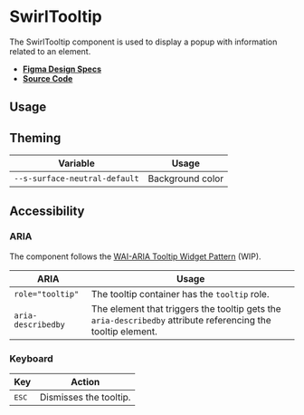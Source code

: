 
<Meta title="Components/SwirlTooltip" />

# SwirlTooltip

The SwirlTooltip component is used to display a popup with information related
to an element.

- **[Figma Design Specs](https://www.figma.com/file/iRHiAFsHxnzux8gQ9EjlZe/Flip-Components?node-id=70%3A6194)**
- **[Source Code](https://github.com/flip-corp/swirl/tree/main/packages/swirl-components/src/components/swirl-tooltip)**

## Usage

<Canvas withSource="open">
  <Story id="components-swirltooltip--swirl-tooltip" />
</Canvas>

<ArgsTable story="." />

## Theming

| Variable                      | Usage            |
| ----------------------------- | ---------------- |
| `--s-surface-neutral-default` | Background color |

## Accessibility

### ARIA

The component follows the
[WAI-ARIA Tooltip Widget Pattern](https://www.w3.org/WAI/ARIA/apg/patterns/tooltip/)
(WIP).

| ARIA               | Usage                                                                                                        |
| ------------------ | ------------------------------------------------------------------------------------------------------------ |
| `role="tooltip"`   | The tooltip container has the `tooltip` role.                                                                |
| `aria-describedby` | The element that triggers the tooltip gets the `aria-describedby` attribute referencing the tooltip element. |

### Keyboard

| Key            | Action                 |
| -------------- | ---------------------- |
| <kbd>ESC</kbd> | Dismisses the tooltip. |
